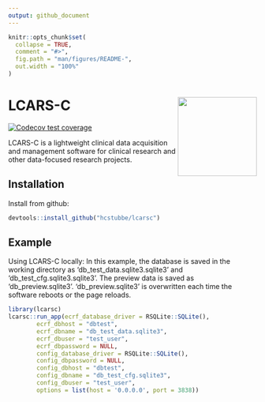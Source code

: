 ```yaml
---
output: github_document
---
```


<!-- README.md is generated from README.Rmd. Please edit that file -->

```r
knitr::opts_chunk$set(
  collapse = TRUE,
  comment = "#>",
  fig.path = "man/figures/README-",
  out.width = "100%"
)
```

# LCARS-C <img src="man/figures/logo.png" align="right" width=160 height=160 alt="" />

  <!-- badges: start -->
  [![Codecov test coverage](https://codecov.io/gh/hcstubbe/lcarsc/branch/master/graph/badge.svg)](https://app.codecov.io/gh/hcstubbe/lcarsc?branch=master)
  <!-- badges: end -->

LCARS-C is a lightweight clinical data acquisition and management software for clinical research and other data-focused research projects.

## Installation

Install from github:

``` r
devtools::install_github("hcstubbe/lcarsc")
```

## Example

Using LCARS-C locally: In this example, the database is saved in the working directory as 'db_test_data.sqlite3.sqlite3' and 'db_test_cfg.sqlite3.sqlite3'. The preview data is saved as 'db_preview.sqlite3'. 'db_preview.sqlite3' is overwritten each time the software reboots or the page reloads.

```r
library(lcarsc)
lcarsc::run_app(ecrf_database_driver = RSQLite::SQLite(),
        ecrf_dbhost = "dbtest",
        ecrf_dbname = "db_test_data.sqlite3",
        ecrf_dbuser = "test_user",
        ecrf_dbpassword = NULL,
        config_database_driver = RSQLite::SQLite(),
        config_dbpassword = NULL,
        config_dbhost = "dbtest",
        config_dbname = "db_test_cfg.sqlite3",
        config_dbuser = "test_user",
        options = list(host = '0.0.0.0', port = 3838))
```
